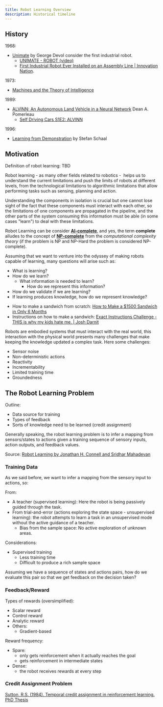 ```yaml
---
title: Robot Learning Overview
description: Historical timeline
---
```



## History

1968:
- [Unimate](https://en.wikipedia.org/wiki/Unimate) by George Devol consider the first industrial robot.
    - [UNIMATE - ROBOT (video)](https://www.youtube.com/watch?v=hxsWeVtb-JQ)
    - [First Industrial Robot Ever Installed on an Assembly Line | Innovation Nation](https://www.youtube.com/watch?v=-Xl2c91pWGc).

1973:
- [Machines and the Theory of Intelligence](https://files.givewell.org/files/labs/AI/Michie1973.pdf)

1989:
- [ALVINN: An Autonomous Land Vehicle in a Neural Network](https://proceedings.neurips.cc/paper/1988/file/812b4ba287f5ee0bc9d43bbf5bbe87fb-Paper.pdf) Dean A. Pomerleau
    - [Self Driving Cars S1E2: ALVINN](https://www.youtube.com/watch?v=H0igiP6Hg1k)

1996:
- [Learning from Demonstration](https://papers.nips.cc/paper_files/paper/1996/file/68d13cf26c4b4f4f932e3eff990093ba-Paper.pdf) by Stefan Schaal

<Drawio
    file="robot-learning.drawio"
    page="1"
    description="Just a view of the field of robot learning."
/>

## Motivation

Definition of robot learning: TBD

<Think
    note="Building robots is hard, and making them *'learn'* is even more difficult. If we have not yet mastered the art of building robots, how can we even think of teaching them?"
/>

Robot learning - as many other fields related to robotics -  helps us to understand the current limitations and push the limits of robots at different levels, from the technological limitations to algorithmic limitations that allow performing tasks such as sensing, planning and action.

Understanding the components in isolation is crucial but one cannot lose sight of the fact that these components must interact with each other, so the limitations of one components are propagated in the pipeline, and the other parts of the system consuming this information must be able (in some cases "learn") to deal with these limitations.

<Drawio
    file="robot-learning.drawio"
    page="2"
    description="Dealing with imperfect information."
/>

Robot Learning can be consider [**AI-complete**](https://en.wikipedia.org/wiki/AI-complete), and yes, the term **complete** alludes to the concept of [**NP-complete**](https://en.wikipedia.org/wiki/NP-completeness) from the *computational complexity theory* (if the problem is NP and NP-Hard the problem is considered NP-complete).

Assuming that we want to venture into the odyssey of making robots capable of learning, many questions will arise such as:
- What is learning?
- How do we learn?
    - What information is needed to learn?
        - How do we represent this information?
- How do we validate if we are learning?
- If learning produces knowledge, how do we represent knowledge?

<Drawio
    file="robot-learning.drawio"
    page="3"
    description="Knowledge levels."
/>

- How to make a sandwich from scratch: [How to Make a $1500 Sandwich in Only 6 Months](https://www.youtube.com/watch?v=URvWSsAgtJE)
- Instructions on how to make a sandwich: [Exact Instructions Challenge - THIS is why my kids hate me. | Josh Darnit](https://www.youtube.com/watch?v=cDA3_5982h8)

Robots are embodied systems that must interact with the real world, this interaction with the physical world presents many challenges that make keeping the knowledge updated a complex task. Here some challenges:
- Sensor noise
- Non-deterministic actions
- Reactivity
- Incrementability
- Limited training time
- Groundedness

## The Robot Learning Problem

Outline:
- Data source for training
- Types of feedback
- Sorts of knowledge need to be learned (credit assignment)

<Definition term="Robot Learning Problem">
Generally speaking, the robot learning problem is to infer a mapping from sensors/states to actions given a training sequence of sensory inputs, action outputs, and feedback values.

Source: [Robot Learning by Jonathan H. Connell and Sridhar Mahadevan](https://link.springer.com/book/10.1007/978-1-4615-3184-5)
</Definition>

<Equation
    formula="\pi: S \rightarrow A"
    description="Basic idea of robot learning"
/>

<Drawio
    file="robot-learning.drawio"
    page="4"
    description="States maps to actions"
/>

### Training Data

As we said before, we want to infer a mapping from the sensory input to actions, so:

<Think
    note="Where do these sequences (states and actions) come from?"
/>

From:
- A teacher (supervised learning): Here the robot is being passively guided through the task.
- From trial-and-error (actions exploring the state space - unsupervised learning): the robot attempts to learn a task in an unsupervised mode without the active guidance of a teacher.
    - Bias from the sample space: No active exploration of unknown areas.

Considerations:
- Supervised training
    - Less training time
    - Difficult to produce a rich sample space

Assuming we have a sequence of states and actions pairs, how do we evaluate this pair so that we get feedback on the decision taken?

### Feedback/Reward

<Important
    note="Whether for a human or a robot, performance feedback is essential for learning."
/>

Types of rewards (oversimplified):
- Scalar reward
- Control reward
- Analytic reward
- Others:
    - Gradient-based

Reward frequency:
- Spare: 
    - only gets reinforcement when it actually reaches the goal
    - gets reinforcement in intermediate states
- Dense:
    -  the robot receives rewards at every step

### Credit Assignment Problem

[Sutton, R.S. (1984). Temporal credit assignment in reinforcement learning. PhD Thesis](https://web.archive.org/web/20170330010838/http://incompleteideas.net/sutton/papers/Sutton-PhD-thesis.pdf)
